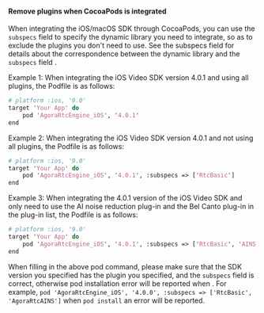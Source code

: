 <PlatformWrapper platform="ios">

#### Remove plugins when CocoaPods is integrated

When integrating the iOS/macOS SDK through CocoaPods, you can use the `subspecs` field to specify the dynamic library you need to integrate, so as to exclude the plugins you don't need to use. See the subspecs field for details about the correspondence between the dynamic library and the `subspecs` field .

Example 1: When integrating the iOS Video SDK version 4.0.1 and using all plugins, the Podfile is as follows:

```perl
# platform :ios, '9.0'
target 'Your App' do
    pod 'AgoraRtcEngine_iOS', '4.0.1'
end
```

Example 2: When integrating the iOS Video SDK version 4.0.1 and not using all plugins, the Podfile is as follows:

```perl
# platform :ios, '9.0'
target 'Your App' do
    pod 'AgoraRtcEngine_iOS', '4.0.1', :subspecs => ['RtcBasic']
end
```

Example 3: When integrating the 4.0.1 version of the iOS Video SDK and only need to use the AI ​​noise reduction plug-in and the Bel Canto plug-in in the plug-in list, the Podfile is as follows:

```perl
# platform :ios, '9.0'
target 'Your App' do
    pod 'AgoraRtcEngine_iOS', '4.0.1', :subspecs => ['RtcBasic', 'AINS', 'AudioBeauty']
end
```

When filling in the above pod command, please make sure that the SDK version you specified has the plugin you specified, and the `subspecs` field is correct, otherwise pod installation error will be reported when . For example, `pod 'AgoraRtcEngine_iOS', '4.0.0', :subspecs => ['RtcBasic', 'AgoraRtcAINS']` when `pod install` an error will be reported.

</PlatformWrapper>